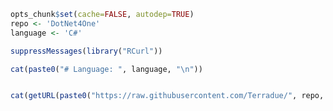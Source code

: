 ```r
opts_chunk$set(cache=FALSE, autodep=TRUE)
repo <- 'DotNet4One'
language <- 'C#'
```
```r
suppressMessages(library("RCurl"))

cat(paste0("# Language: ", language, "\n"))


cat(getURL(paste0("https://raw.githubusercontent.com/Terradue/", repo, "/master/README.md")))
```

